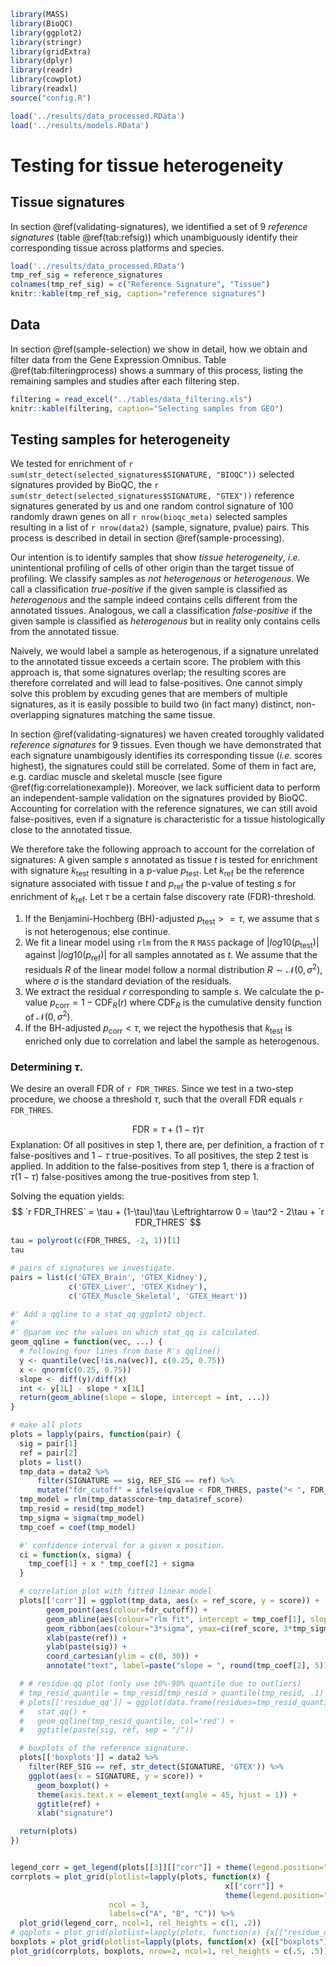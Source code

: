 ```r
library(MASS)
library(BioQC)
library(ggplot2)
library(stringr)
library(gridExtra)
library(dplyr)
library(readr)
library(cowplot)
library(readxl)
source("config.R")
```

```r
load('../results/data_processed.RData')
load('../results/models.RData')
```
# Testing for tissue heterogeneity
## Tissue signatures {#sec:signatures}
In section \@ref(validating-signatures), we identified a set of
9 *reference signatures* (table \@ref(tab:refsig)) which unambiguously
identify their corresponding tissue across platforms and species.

```r
load('../results/data_processed.RData')
tmp_ref_sig = reference_signatures
colnames(tmp_ref_sig) = c("Reference Signature", "Tissue")
knitr::kable(tmp_ref_sig, caption="reference signatures")
```

## Data {#sec:data_selection}

In section \@ref(sample-selection) we show in detail, how we obtain
and filter data from the Gene Expression Omnibus.
Table \@ref(tab:filteringprocess) shows a summary of this process, listing
the remaining samples and studies after each filtering step.

```r
filtering = read_excel("../tables/data_filtering.xls")
knitr::kable(filtering, caption="Selecting samples from GEO")
```

## Testing samples for heterogeneity
We tested for enrichment of
`r sum(str_detect(selected_signatures$SIGNATURE, "BIOQC"))`
selected signatures provided by BioQC, the
`r sum(str_detect(selected_signatures$SIGNATURE, "GTEX"))`
reference signatures generated by us and one random control signature of
100 randomly drawn genes on all `r nrow(bioqc_meta)` selected samples
resulting in a list of `r nrow(data2)` (sample, signature, pvalue) pairs.
This process is described in detail in section \@ref(sample-processing).

Our intention is to identify samples that show *tissue heterogeneity*,
*i.e.* unintentional profiling of cells of other origin than the target tissue
of profiling. We classify samples as *not heterogenous* or *heterogenous*.
We call a classification *true-positive* if the given sample is classified
as *heterogenous* and the sample indeed contains cells different from the
annotated tissues. Analogous, we call a classification *false-positive*
if the given sample is classified as *heterogenous* but in reality only contains cells from the annotated tissue.

Naively, we would label a sample as heterogenous, if a signature unrelated
to the annotated tissue exceeds a certain score. The problem with this
approach is, that some signatures overlap; the resulting scores are therefore
correlated and will lead to false-positives. One cannot simply solve this
problem by excuding genes that are members of multiple signatures, as it is
easily possible to build two (in fact many) distinct, non-overlapping
signatures matching the same tissue.

In section \@ref(validating-signatures) we haven created toroughly validated
*reference signatures* for 9 tissues. Even though we have demonstrated that
each signature unambigously identifies its corresponding tissue (*i.e.* scores
highest), the signatures could still be correlated. Some of them in fact are,
e.g. cardiac muscle and skeletal muscle (see figure
\@ref(fig:correlationexample)). Moreover, we lack sufficient data to perform an
independent-sample validation on the signatures provided by BioQC. Accounting
for correlation with the reference signatures, we can still avoid
false-positives, even if a signature is characteristic for a tissue
histologically close to the annotated tissue.

We therefore take the following approach to account for the correlation of signatures:
A given sample $s$ annotated as tissue $t$ is tested for enrichment with signature $k_{\text{test}}$ resulting in a p-value $p_{\text{test}}$. Let $k_{\text{ref}}$ be the reference signature associated with tissue $t$ and $p_{\text{ref}}$ the p-value of testing $s$ for enrichment of $k_{\text{ref}}$. Let $\tau$ be a certain false discovery rate (FDR)-threshold.

(1) If the Benjamini-Hochberg (BH)-adjusted $p_{\text{test}} >= \tau$, we
assume that $s$ is not heterogenous; else continue.
(2) We fit a linear model using `rlm` from the `R` `MASS` package of
$|log10(p_{\text{test}})|$ against $|log10(p_{\text{ref}})|$ for all samples
annotated as $t$. We assume that the residuals $R$ of the linear model follow
a normal distribution $R \sim \mathcal{N}(0, \sigma^2)$, where $\sigma$ is the
standard deviation of the residuals.
(3) We extract the residual $r$ corresponding to sample $s$. We calculate the
p-value $p_{\text{corr}} = 1 - \text{CDF}_R(r)$ where $\text{CDF}_R$ is the
cumulative density function of $\mathcal{N}(0, \sigma^2)$.
(4) If the BH-adjusted $p_{\text{corr}} < \tau$, we reject the
hypothesis that $k_{\text{test}}$ is enriched only due to correlation and label
the sample as heterogenous.

### Determining $\tau$.
We desire an overall FDR of `r FDR_THRES`. Since we test in a two-step procedure, we choose a threshold $\tau$, such that the
overall FDR equals `r FDR_THRES`.

$$
\text{FDR} = \tau + (1-\tau) \tau
$$
Explanation:
Of all positives in step 1, there are, per definition, a fraction of $\tau$ false-positives and $1-\tau$ true-positives.
To all positives, the step 2 test is applied. In addition to the false-positives from step 1, there is a fraction of $\tau(1-\tau)$ false-positives among the true-positives from step 1.

Solving the equation yields:
$$
`r FDR_THRES` = \tau + (1-\tau)\tau \Leftrightarrow 0 = \tau^2 - 2\tau + `r FDR_THRES`
$$
```r
tau = polyroot(c(FDR_THRES, -2, 1))[1]
tau
```

```r
# pairs of signatures we investigate.
pairs = list(c('GTEX_Brain', 'GTEX_Kidney'),
             c('GTEX_Liver', 'GTEX_Kidney'),
             c('GTEX_Muscle_Skeletal', 'GTEX_Heart'))

#' Add a qqline to a stat_qq ggplot2 object.
#'
#' @param vec the values on which stat_qq is calculated.
geom_qqline = function(vec, ...) {
  # following four lines from base R's qqline()
  y <- quantile(vec[!is.na(vec)], c(0.25, 0.75))
  x <- qnorm(c(0.25, 0.75))
  slope <- diff(y)/diff(x)
  int <- y[1L] - slope * x[1L]
  return(geom_abline(slope = slope, intercept = int, ...))
}

# make all plots
plots = lapply(pairs, function(pair) {
  sig = pair[1]
  ref = pair[2]
  plots = list()
  tmp_data = data2 %>%
      filter(SIGNATURE == sig, REF_SIG == ref) %>%
      mutate("fdr_cutoff" = ifelse(qvalue < FDR_THRES, paste("< ", FDR_THRES), paste(">= ", FDR_THRES)))
  tmp_model = rlm(tmp_data$score~tmp_data$ref_score)
  tmp_resid = resid(tmp_model)
  tmp_sigma = sigma(tmp_model)
  tmp_coef = coef(tmp_model)

  #' confidence interval for a given x position.
  ci = function(x, sigma) {
    tmp_coef[1] + x * tmp_coef[2] + sigma
  }

  # correlation plot with fitted linear model
  plots[['corr']] = ggplot(tmp_data, aes(x = ref_score, y = score)) +
        geom_point(aes(colour=fdr_cutoff)) +
        geom_abline(aes(colour="rlm fit", intercept = tmp_coef[1], slope = tmp_coef[2]), show.legend = TRUE) +
        geom_ribbon(aes(colour="3*sigma", ymax=ci(ref_score, 3*tmp_sigma), ymin=ci(ref_score, -3*tmp_sigma)), alpha=.2, show.legend = TRUE) +
        xlab(paste(ref)) +
        ylab(paste(sig)) +
        coord_cartesian(ylim = c(0, 30)) +
        annotate("text", label=paste("slope = ", round(tmp_coef[2], 5)), x=15, y=30)

  # # residue qq plot (only use 10%-90% quantile due to outliers)
  # tmp_resid_quantile = tmp_resid[tmp_resid > quantile(tmp_resid, .1) & tmp_resid < quantile(tmp_resid, .9)]
  # plots[['residue_qq']] = ggplot(data.frame(residues=tmp_resid_quantile), aes(sample=residues)) +
  #   stat_qq() +
  #   geom_qqline(tmp_resid_quantile, col='red') +
  #   ggtitle(paste(sig, ref, sep = "/"))

  # boxplots of the reference signature.
  plots[['boxplots']] = data2 %>%
    filter(REF_SIG == ref, str_detect(SIGNATURE, 'GTEX')) %>%
    ggplot(aes(x = SIGNATURE, y = score)) +
      geom_boxplot() +
      theme(axis.text.x = element_text(angle = 45, hjust = 1)) +
      ggtitle(ref) +
      xlab("signature")

  return(plots)
})


legend_corr = get_legend(plots[[3]][["corr"]] + theme(legend.position="bottom"))
corrplots = plot_grid(plotlist=lapply(plots, function(x) {
                                                x[["corr"]] +
                                                theme(legend.position="none")}),
                      ncol = 3,
                      labels=c("A", "B", "C")) %>%
  plot_grid(legend_corr, ncol=1, rel_heights = c(1, .2))
# qqplots = plot_grid(plotlist=lapply(plots, function(x) {x[["residue_qq"]]}), ncol = 3, labels=c("D", "E", "F"))
boxplots = plot_grid(plotlist=lapply(plots, function(x) {x[["boxplots"]]})[c(1,3)], ncol = 2, labels=c("D", "E"))
plot_grid(corrplots, boxplots, nrow=2, ncol=1, rel_heights = c(.5, .5))
```
